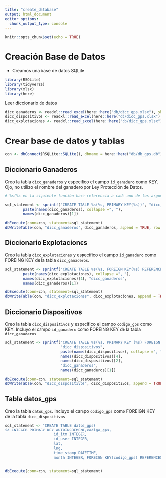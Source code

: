 ```yaml
---
title: "create_database"
output: html_document
editor_options: 
  chunk_output_type: console
---
```


```r
knitr::opts_chunk$set(echo = TRUE)
```


# Creación Base de Datos

- Creamos una base de datos SQLite 

```r
library(RSQLite)
library(tidyverse)
library(xlsx)
library(here)
```


Leer diccionario de datos

```r
dicc_ganaderos <- readxl::read_excel(here::here("db/dicc_gps.xlsx"), sheet = "dicc_ganaderos")
dicc_dispositivos <- readxl::read_excel(here::here("db/dicc_gps.xlsx"), sheet = "dicc_dispositivos")
dicc_explotaciones <- readxl::read_excel(here::here("db/dicc_gps.xlsx"), sheet = "dicc_explotaciones")
```

# Crear base de datos y tablas

```r
con <- dbConnect(RSQLite::SQLite(), dbname = here::here("db/db_gps.db"))
```


## Diccionario Ganaderos 

<!-- see https://community.rstudio.com/t/create-sqlite-table-with-primary-key-in-r/93634/2 -->

Creo la tabla `dicc_ganaderos` y especifico el campo `id_ganadero` como KEY. Ojo, no utilizo el nombre del ganadero por Ley Protección de Datos. 

```r
# %s(%s en la siguiente función hace referencia a cada uno de los argumentos posteriores

sql_statement <- sprintf("CREATE TABLE %s(%s, PRIMARY KEY(%s))", "dicc_ganaderos",
        paste(names(dicc_ganaderos), collapse =", "), 
        names(dicc_ganaderos)[1])

dbExecute(conn=con, statement=sql_statement)
dbWriteTable(con, "dicc_ganaderos", dicc_ganaderos, append = TRUE, row.names = FALSE)
``` 

## Diccionario Explotaciones 

Creo la tabla `dicc_explotaciones` y especifico el campo `id_ganadero` como FOREING KEY de la tabla `dicc_ganaderos`. 

```r
sql_statement <- sprintf("CREATE TABLE %s(%s, FOREIGN KEY(%s) REFERENCES %s(%s))", "dicc_explotaciones",
        paste(names(dicc_explotaciones), collapse =", "), 
        names(dicc_explotaciones)[1], "dicc_ganaderos", 
        names(dicc_ganaderos)[1])

dbExecute(conn=con, statement=sql_statement)
dbWriteTable(con, "dicc_explotaciones", dicc_explotaciones, append = TRUE, row.names = FALSE)
``` 

## Diccionario Dispositivos

Creo la tabla `dicc_dispositivos` y especifico el campo `codigo_gps` como KEY. Incluyo el campo `id_ganadero` como FOREING KEY de la tabla `dicc_ganaderos` 

```r
sql_statement <- sprintf("CREATE TABLE %s(%s, PRIMARY KEY (%s) FOREIGN KEY(%s) REFERENCES %s(%s))",
                         "dicc_dispositivos",
                         paste(names(dicc_dispositivos), collapse =", "), 
                         names(dicc_dispositivos)[4], 
                         names(dicc_dispositivos)[2],
                         "dicc_ganaderos", 
                         names(dicc_ganaderos)[1])

dbExecute(conn=con, statement=sql_statement)
dbWriteTable(con, "dicc_dispositivos", dicc_dispositivos, append = TRUE, row.names = FALSE)
``` 

## Tabla datos_gps 

Creo la tabla `datos_gps`. Incluyo el campo `codigo_gps` como FOREIGN KEY de la tabla `dicc_dispositivos` 

```r
sql_statement <- "CREATE TABLE datos_gps(
id INTEGER PRIMARY KEY AUTOINCREMENT,codigo_gps,
                      id_itm INTEGER, 
                      id_user INTEGER, 
                      lat,
                      lng, 
                      time_stamp DATETIME,
                      month INTEGER, FOREIGN KEY(codigo_gps) REFERENCES dicc_dispositivos(codigo_gps))"


dbExecute(conn=con, statement=sql_statement)
```

















